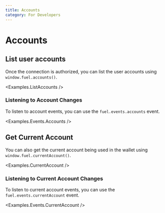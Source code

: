 ```yaml
---
title: Accounts
category: For Developers
---
```


# Accounts

## List user accounts

Once the connection is authorized, you can list the user accounts using `window.fuel.accounts()`.

<CodeImport file="../../examples/ListAccounts.tsx" />

<Examples.ListAccounts />

### Listening to Account Changes

To listen to account events, you can use the `fuel.events.accounts` event.

<CodeImport
  file="../../examples/events/Accounts.tsx"
  lineStart="23"
  lineEnd="33"
/>
<Examples.Events.Accounts />

## Get Current Account

You can also get the current account being used in the wallet using `window.fuel.currentAccount()`.

<CodeImport file="../../examples/CurrentAccount.tsx" />

<Examples.CurrentAccount />

### Listening to Current Account Changes

To listen to current account events, you can use the `fuel.events.currentAccount` event.

<CodeImport
  file="../../examples/events/CurrentAccount.tsx"
  lineStart="23"
  lineEnd="35"
/>
<Examples.Events.CurrentAccount />

